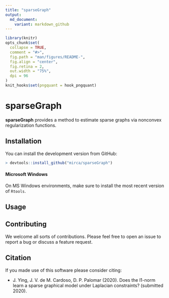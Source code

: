 ```yaml
---
title: "sparseGraph"
output:
  md_document:
    variant: markdown_github
---
```


<!-- README.md is generated from README.Rmd. Please edit that file -->

```r
library(knitr)
opts_chunk$set(
  collapse = TRUE,
  comment = "#>",
  fig.path = "man/figures/README-",
  fig.align = "center",
  fig.retina = 2,
  out.width = "75%",
  dpi = 96
)
knit_hooks$set(pngquant = hook_pngquant)
```

# sparseGraph

**sparseGraph** provides a method to estimate sparse graphs via nonconvex
regularization functions.

## Installation

You can install the development version from GitHub:
```r
> devtools::install_github("mirca/sparseGraph")
```

#### Microsoft Windows
On MS Windows environments, make sure to install the most recent version of ``Rtools``.

## Usage

## Contributing
We welcome all sorts of contributions. Please feel free to open an issue
to report a bug or discuss a feature request.

## Citation
If you made use of this software please consider citing:

- J. Ying, J. V. de M. Cardoso, D. P. Palomar (2020). Does the l1-norm learn a
  sparse graphical model under Laplacian constraints? (submitted 2020).

